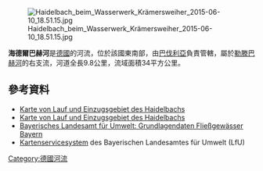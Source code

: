 {{Coord|49.44758|N|11.27095|E|display=title}}
[[Image:Haidelbach_beim_Wasserwerk_Krämersweiher_2015-06-10_18.51.15.jpg|right]]

'''海德爾巴赫河'''是[[德國|德國]]的河流，位於該國東南部，由[[巴伐利亞|巴伐利亞]]負責管轄，屬於[[勒滕巴赫河_(佩格尼茨河支流)|勒滕巴赫河]]的右支流，河道全長9.8公里，流域面積34平方公里。

==參考資料==
* [http://geoportal.bayern.de/bayernatlas/?bgLayer=tk&X=5478633.93&Y=4450642.59&zoom=9&lang=de&topic=umwe&layers_visibility=false,false,false,false&catalogNodes=1100&layers=bf9ff4ed-62c7-4935-9318-d5251108acc3-layer-gemeinden_verwaltungsgemeinschaften_gemeindefreie_gebiete_flaeche,4f978bf0-58b5-4fcc-a69a-a5bcc154561e,2dce0ec9-927f-450c-9d2c-5a92da91ab62,916738b0-a3e6-48d0-a093-361c1b9cb497 Karte von Lauf und Einzugsgebiet des Haidelbachs] {{Wayback|url=http://geoportal.bayern.de/bayernatlas/?bgLayer=tk&X=5478633.93&Y=4450642.59&zoom=9&lang=de&topic=umwe&layers_visibility=false,false,false,false&catalogNodes=1100&layers=bf9ff4ed-62c7-4935-9318-d5251108acc3-layer-gemeinden_verwaltungsgemeinschaften_gemeindefreie_gebiete_flaeche,4f978bf0-58b5-4fcc-a69a-a5bcc154561e,2dce0ec9-927f-450c-9d2c-5a92da91ab62,916738b0-a3e6-48d0-a093-361c1b9cb497 |date=20160304120709 }}
* [http://www.bis.bayern.de/bis/startWithParam.do?role=fgn&zoomToCoords=4446241.769999999,5475580.380446049,4455141.63,5482173.989553952&expanded=a_fgn25_1_6,b6_ezg_01,&layers=a_fgn25_1_6,b6_ezg_01,b5_ezg_02,b4_ezg_03,b3_ezg_04,b2_ezg_05,b1_ezg_06,decker_by,&vislayer=a_fgn25_1_6,b6_ezg_01,b5_ezg_02,b4_ezg_03,b3_ezg_04,b2_ezg_05,b1_ezg_06,&vistype=val_0_0,val_0_2,val_0_0,val_0_0,val_0_0,val_0_0,val_0_0,&background=karte_sw Karte von Lauf und Einzugsgebiet des Haidelbachs] {{Wayback|url=http://www.bis.bayern.de/bis/startWithParam.do?role=fgn&zoomToCoords=4446241.769999999,5475580.380446049,4455141.63,5482173.989553952&expanded=a_fgn25_1_6,b6_ezg_01,&layers=a_fgn25_1_6,b6_ezg_01,b5_ezg_02,b4_ezg_03,b3_ezg_04,b2_ezg_05,b1_ezg_06,decker_by,&vislayer=a_fgn25_1_6,b6_ezg_01,b5_ezg_02,b4_ezg_03,b3_ezg_04,b2_ezg_05,b1_ezg_06,&vistype=val_0_0,val_0_2,val_0_0,val_0_0,val_0_0,val_0_0,val_0_0,&background=karte_sw |date=20160304104305 }}
* [http://www.bis.bayern.de/bis/initParams.do Bayerisches Landesamt für Umwelt: Grundlagendaten Fließgewässer Bayern] {{Wayback|url=http://www.bis.bayern.de/bis/initParams.do |date=20170421102414 }}
* [http://gisportal-umwelt.bayern.de/website/lfw/mapservice/wrrl/viewer_wrrl_1_ovv.htm Kartenservicesystem] {{Webarchive|url=https://archive.is/20050409031701/http://gisportal-umwelt.bayern.de/website/lfw/mapservice/wrrl/viewer_wrrl_1_ovv.htm |date=2005-04-09 }} des Bayerischen Landesamtes für Umwelt (LfU)

{{Germany-geo-stub}}
[[Category:德國河流|Category:德國河流]]